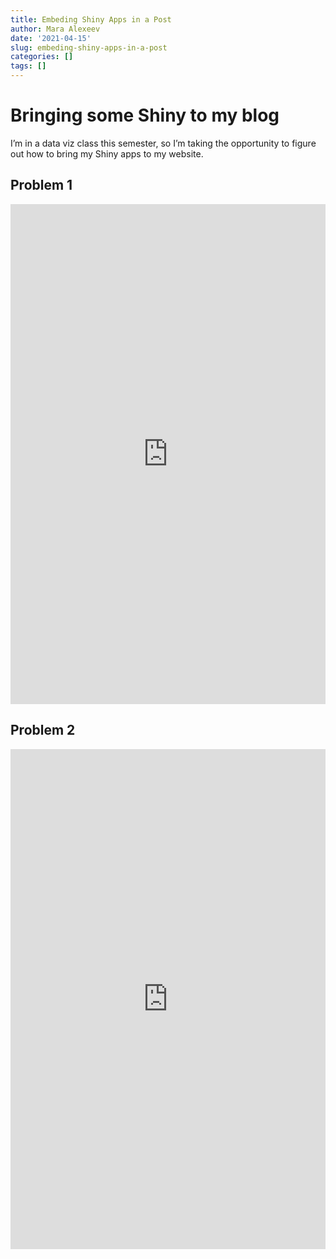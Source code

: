 ```yaml
---
title: Embeding Shiny Apps in a Post
author: Mara Alexeev
date: '2021-04-15'
slug: embeding-shiny-apps-in-a-post
categories: []
tags: []
---
```


# Bringing some Shiny to my blog

I'm in a data viz class this semester, so I'm taking the opportunity to figure out how to bring my Shiny apps to my website. 

## Problem 1

<iframe height="800" width="100%" frameborder="no" src="https://maraalexeev.shinyapps.io/706_pset2_q1/"> </iframe>

## Problem 2

<iframe height="800" width="100%" frameborder="no" src="https://maraalexeev.shinyapps.io/problem2_wild/"> </iframe>
